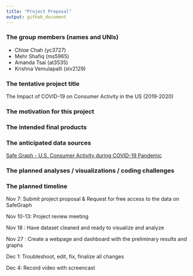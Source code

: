 ```yaml
---
title: "Project Proposal"
output: github_document
---
```


### The group members (names and UNIs)
*   Chloe Chah (yc3727)
*   Mehr Shafiq (ms5965)
*   Amanda Tsai (at3535)
*   Krishna Vemulapalli (slv2129)

### The tentative project title
The Impact of COVID-19 on Consumer Activity in the US (2019-2020) 

### The motivation for this project 


### The intended final products 

### The anticipated data sources 
[Safe Graph - U.S. Consumer Activity during COVID-19 Pandemic](https://www.safegraph.com/) 


### The planned analyses / visualizations / coding challenges

### The planned timeline

Nov 7: Submit project proposal & Request for free access to the data on SafeGraph

Nov 10-13: Project review meeting 

Nov 18 : Have dataset cleaned and ready to visualize and analyze

Nov 27 : Create a webpage and dashboard with the preliminary results and graphs

Dec 1: Troubleshoot, edit, fix, finalize all changes 

Dec 4: Record video with screencast 
